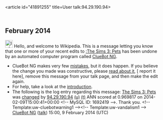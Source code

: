 <article id="41891255" title=User talk:94.29.190.94>
	<talkpage id="41891255" title="User talk:94.29.190.94">


== February 2014 ==
[[Image:Information.svg|left|25px|alt=|link=]] Hello, and welcome to Wikipedia. This is a message letting you know that one or more of your recent edits to [[:The Sims 3: Pets]] has been undone by an automated computer program called [[User:ClueBot NG|ClueBot NG]].
{{clear}}
* ClueBot NG makes very few [[User:ClueBot NG#Information About False Positives|mistakes]], but it does happen. If you believe the change you made was constructive, please [[User:ClueBot NG#Information About False Positives|read about it]], [{{User:ClueBot NG/Warnings/FPReport|1692419}} report it here], remove this message from your talk page, and then make the edit again.
* For help, take a look at the [[Wikipedia:Introduction|introduction]].
* The following is the log entry regarding this message: [[The Sims 3: Pets]] was [http://en.wikipedia.org/w/index.php?title=The+Sims+3%3A+Pets&amp;diff=594675638&amp;oldid=591323297 changed] by [[Special:Contributions/94.29.190.94|94.29.190.94]] [[User:94.29.190.94|(u)]] [[User talk:94.29.190.94|(t)]] ANN scored at 0.969817 on 2014-02-09T15:00:41+00:00 &lt;!-- MySQL ID: 1692419 --&gt;. Thank you. &lt;!-- Template:uw-cluebotwarning1 --&gt;&lt;!-- Template:uw-vandalism1 --&gt; [[User:ClueBot NG|ClueBot NG]] ([[User talk:ClueBot NG|talk]]) 15:00, 9 February 2014 (UTC)
	</talkpage>
</article>